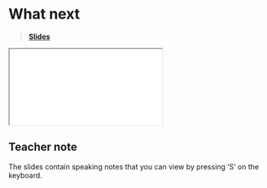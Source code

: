 # What next

> [**Slides**](/slides/conclusion.qmd)

<div>

```{=html}
<iframe class="slide-deck" src="../slides/conclusion.html"></iframe>
```

</div>

::: {.callout-note collapse="true"}
## Teacher note

The slides contain speaking notes that you can view by pressing 'S' on
the keyboard.
:::
